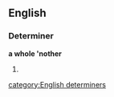 ==English==

===Determiner===
'''a whole 'nother'''

# {{alternative spelling of|a whole nother}}

[[category:English determiners]]